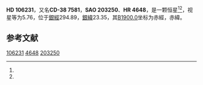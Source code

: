 {{Starbox begin
| name = HD 106231
}}
{{Starbox observe
| epoch = [[J2000.0|J2000.0]]
| constell = {{星座名待查}}<ref name=SIMBAD>{{cite web
 | url=http://simbad.u-strasbg.fr/simbad/sim-id?Ident=HR+4648
 | title=Pulsating variable Star
 | publisher=Centre de Données astronomiques de Strasbourg
 | work=SIMBAD
 | accessdate=2012-07-13
 | archive-date=2020-09-10
 | archive-url=https://web.archive.org/web/20200910202233/http://simbad.u-strasbg.fr/simbad/sim-id?Ident=HR+4648
 | dead-url=no
 }}</ref><ref name=DATA>{{cite web
 | url=http://vizier.u-strasbg.fr/viz-bin/VizieR-5?-out.add=.&-source=5050&-corr=PK=HR&-out.max=9999&HR=4648
 | title=VizieR Detailed Page
 | accessdate=2012-07-13
 | archive-date=2020-09-10
 | archive-url=https://web.archive.org/web/20200910200929/http://vizier.u-strasbg.fr/viz-bin/VizieR-5?-out.add=.&-source=5050&-corr=PK%3DHR&-out.max=9999&HR=4648
 | dead-url=no
 }}</ref>
| 星官 = 
| ra = {{RA|12|13|25.3}}<ref name=SIMBAD /><ref name=DATA />
| dec = {{DEC|-38|55|45}}<ref name=SIMBAD /><ref name=DATA />
| appmag_v = 5.76<ref name=SIMBAD /><ref name=DATA />
}}
{{Starbox character
| class = B4IV<ref name=SIMBAD /><ref name=DATA />
| b-v = -0.13<ref name=SIMBAD /><ref name=DATA />
| u-b = <ref name=SIMBAD /><ref name=DATA />
| r-i = <ref name=SIMBAD /><ref name=DATA />
| variable = 
}}
{{Starbox astrometry
| radial_v = 
| prop_mo_ra = -43
| parallax = 
| p_error = 
}}
{{Starbox catalog
| names =CD-38 7581，[[SAO星表|SAO]] 203250，[[HD星表|HD]] 106231，[[HR星表|HR]] 4648}}
{{Starbox reference |Simbad=HR+4648}}
{{Starbox end}}

'''HD 106231'''，又名'''CD-38 7581'''，'''SAO 203250'''、'''HR 4648'''，是一颗恒星<ref name=SIMBAD /><ref name=DATA />，视星等为5.76，位于[[銀道座標系|銀經]]294.89，[[銀道座標系|銀緯]]23.35，其[[B1900.0|B1900.0]]坐标为赤經{{RA|12|8|12.9}}，赤緯{{DEC|-38|23.35|22}}。

== 参考文献 ==
{{reflist}}

{{star-stub}}

[[Category:HD和HDE天體|106231]]
[[Category:HR天體|4648]]
[[Category:SAO天體|203250]]